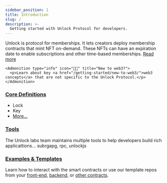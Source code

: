 ```yaml
---
sidebar_position: 1
title: Introduction
slug: /
description: >-
  Getting started with Unlock Protocol for developers.
---
```



<div className="container getting-started">
  <div className="row">
    <p className="col col--12">Unlock is protocol for memberships. It lets creators deploy membership contracts that mint NFT on-demand. These NFTs can have an expiration date to enable subscriptions and other time-based memberships. <a href="/getting-started/what-is-unlock">Read more</a></p>
    
    <Admonition type="info" icon="👩‍🏫" title="New to web3?">
      <p>Learn about key <a href="/getting-started/new-to-web3/">web3 concepts</a> that are not specific to the Unlock Protocol.</p>
    </Admonition>

  </div>
  <div className="row" style={{marginTop: '32px'}}>
    <div className="col col--4">
      <a href="./getting-started/what-is-unlock">
        <h3>Core Definitions</h3>
      </a>
      <ul>
        <li>Lock</li>
        <li>Key</li>
        <li><a href="./glossary">More...</a></li>
      </ul>
    </div>
    <div className="col col--4">
      <a href="./getting-started/what-is-unlock">
        <h3>Tools</h3>
      </a>
      <p>
       The Unlock labs team maintains multiple tools to help developers build rich applicattions... subrgapg, rpc, unlockjs
      </p>
    </div>
    <div className="col col--4">
      <a href="../tutorials/">
        <h3>Examples & Templates</h3>
      </a>
      <p>
        Learn how to interact with the smart contracts or use our template
        repos from your <a href="">front-end</a>, <a href="">backend</a>, or <a href="">other contracts</a>.
      </p>
    </div>
  </div>

</div>
